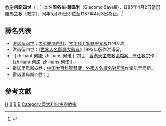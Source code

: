 {{Multiple issues|
{{Refimprove|time=2019-11-14T09:01:02+00:00}}
{{Expand language|en|time=2019-11-14T09:01:02+00:00}}
}}
{{NoteTA
|T=zh-hant:和諾理四世; zh-hans:和诺理四世; zh-hk:何諾四世;
|1=zh-hant:和諾理; zh-hans:和诺理; zh-hk:何諾;
|2=zh-hant:瑪爾定; zh-hans:玛尔定; zh-hk:瑪定;
|3=zh-hant:尼各老; zh-hans:尼各老; zh-hk:尼各老; zh-tw:尼閣;
}}
{{Infobox Christian leader
|type = Pope
| honorific-prefix = 教宗
| name=何諾四世<br>Honorius PP. IV
|image=[[File:PopeOnorioIV.jpg|250px]]
|title = [[羅馬主教|羅馬主教]]
|birth_name=Giacomo Savelli
|elected = 1285年4月2日
|term_start=1285年5月20日
|term_end=1287年4月3日（在位{{Age in years and days|1285|05|20|1287|04|03|age=no}}）
|predecessor=[[教宗瑪定四世|教宗瑪定四世]]
|successor=[[教宗尼各老四世|教宗尼各老四世]]
|birth_date=约1210年
|birth_place= [[教宗国|教宗国]][[罗马市|罗马]]
|death_date=1287年4月3日
|death_place=教宗国罗马
|coat_of_arms = C_o_a_Onorio_IV.svg
|other=何諾
}}
{{Infobox popestyles
|dipstyle = 教宗閣下
|offstyle = 教宗閣下
|relstyle = 聖父
|deathstyle = （無）
}}

[[教宗|教宗]]'''何諾四世'''（{{lang-la|Honorius PP. IV}}；{{bd|1210年||1287年|4月3日|catIdx=H}}）本名'''雅各伯·薩韋利'''（Giacomo Savelli），1285年4月2日當選羅馬主教（教宗），同年5月20日即位至1287年4月3日為止。<ref>{{cite web |title=Pontiffs |url=https://w2.vatican.va/content/vatican/en/holy-father.index.html |publisher=Holy See |accessdate=2019-09-09 |archiveurl=https://web.archive.org/web/20190909162143/https://w2.vatican.va/content/vatican/en/holy-father.index.html |archivedate=2019-09-09 |language=en |dead-url=no }}</ref>

== 譯名列表 ==
* [[洪諾留四世|洪諾留四世]]：[http://wordpedia.britannica.com/concise/quicksearch.aspx?keyword=honorius&mode=1 大英簡明百科]{{dead link|date=2017年11月 |bot=InternetArchiveBot |fix-attempted=yes }}、[http://tw.britannica.com/MiniSite/Article/id00028770.html 大英綫上繁體中文版]{{dead link|date=2017年11月 |bot=InternetArchiveBot |fix-attempted=yes }}作洪諾留。
* 洪诺留四世：《[[世界人名翻譯大辭典|世界人名翻譯大辭典]]》1993年版作洪诺留。
* -{zh-hant:何諾; zh-hans:何诺;}-四世：[https://web.archive.org/web/20051023073732/http://archives.catholic.org.hk/popes/index.htm 香港天主教教區檔案　歷任教宗]作-{zh-hant:何諾; zh-hans:何诺;}-。
* 霍諾里烏斯四世：[https://archive.is/20050112031137/http://140.128.103.1/web/Content.asp?History=C2&Query=9 中国大百科智慧藏　外國人名譯名對照表]作霍諾里烏斯。
* 霍诺里乌斯四世：[http://prologue.orthodox.cn/terms/name.htm] {{Wayback|url=http://prologue.orthodox.cn/terms/name.htm |date=20060710012323 }}
<!--- 在此等來源未證實正確之前，請不要將以下譯名放進條目內。
*[[霍諾留斯四世|霍諾留斯四世]]、[[霍诺留斯四世|霍诺留斯四世]]：[http://www.geocities.com/Tokyo/Lights/6885/barnabas.htm]、[http://www.norislam.com/readarticle/htm/50/2005_11_15_3448.html]、[http://chinahasan.com/jmsh%20bnmfy.htm]、
--->

== 參考文獻 ==
{{reflist}}

{{教宗|[[瑪定四世|瑪定四世]]|[[尼各老四世|尼各老四世]]|1285年5月20日－1287年4月3日}} 
{{Popes}}
{{Authority control}}

[[Category:教宗|H]]
[[Category:羅馬人|B]]
[[Category:1210年出生|B]]
[[Category:1287年逝世|B]]
[[Category:義大利出生的教宗|Category:義大利出生的教宗]]